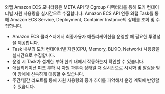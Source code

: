 와탭 Amazon ECS 모니터링은 META API 및 Cgroup 디렉터리를 통해 도커 컨테이너별 자원 사용량을 실시간으로 수집합니다. Amazon ECS API 연동 와탭 Task를 통해 Amazon ECS Service, Deployment, Container Instance의 상태를 조회 및 수집합니다.

* Amazon ECS 클러스터에서 최종사용자 애플리케이션을 운영할 때 필요한 투명성을 제공합니다. 
* Task 내부의 도커 컨테이너별 자원(CPU, Memory, BLKIO, Network) 사용량을 실시간으로 수집합니다. 
* 운영 시 Task가 설계한 부하 한계 내에서 작동하는지 확인할 수 있습니다. 
* 애플리케이션 피크 부하 시 자원 과부족 상태일 때 실시간으로 시각화 및 알림을 받아 장애에 신속하게 대응할 수 있습니다. 
* 주간/월간 리포트를 통해 자원 사용량의 증가 추이를 파악해서 운영 계획에 반영할 수 있습니다.